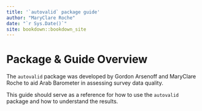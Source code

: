 ```yaml
--- 
title: '`autovalid` package guide'
author: "MaryClare Roche"
date: "`r Sys.Date()`"
site: bookdown::bookdown_site
---
```


# Package & Guide Overview {-}

The `autovalid` package was developed by Gordon Arsenoff and MaryClare Roche to 
aid Arab Barometer in assessing survey data quality.

This guide should serve as a reference for how to use the `autovalid` package and
how to understand the results.

